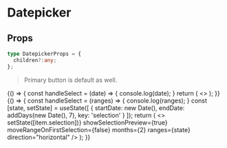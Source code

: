 
<Meta title="Components/Datepicker" component={Datepicker} />

# Datepicker

## Props

```typescript
type DatepickerProps = {
  children?:any;
};
```

> Primary button is default as well.

<Preview>
  <Story name="datepicker">
    {() => {
      const handleSelect = (date) => {
        console.log(date); 
      }
      return (
        <>
           <Datepicker>
             <Calendar
                date={new Date()}
                onChange={handleSelect}
              />
           </Datepicker>
        </>
      );
    }}
   
  </Story>
</Preview>

<Preview>
  <Story name="daterangepicker">
    {() => {
      const handleSelect = (ranges) => {
        console.log(ranges); 
      }
      const [state, setState] = useState([
        {
          startDate: new Date(),
          endDate: addDays(new Date(), 7),
          key: 'selection'
        }
      ]);
      return (
        <>
           <Datepicker>
             <DateRangePicker
              onChange={item => setState([item.selection])}
              showSelectionPreview={true}
              moveRangeOnFirstSelection={false}
              months={2}
              ranges={state}
              direction="horizontal"
            />
           </Datepicker>
        </>
      );
    }}
   
  </Story>
</Preview>

